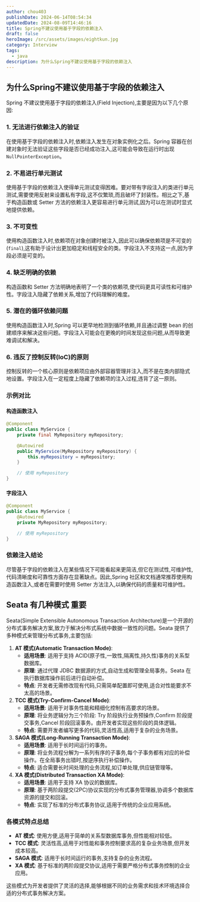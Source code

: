 ```yaml
---
author: chou403
publishDate: 2024-06-14T08:54:34
updatedDate: 2024-08-09T14:46:16
title: Spring不建议使用基于字段的依赖注入
draft: false
heroImage: /src/assets/images/eightkun.jpg
category: Interview
tags:
  - java
description: 为什么Spring不建议使用基于字段的依赖注入
---
```


## 为什么Spring不建议使用基于字段的依赖注入

Spring 不建议使用基于字段的依赖注入(Field Injection),主要是因为以下几个原因:

### 1. **无法进行依赖注入的验证**

在使用基于字段的依赖注入时,依赖注入发生在对象实例化之后。Spring 容器在创建对象时无法验证这些字段是否已经成功注入,这可能会导致在运行时出现 `NullPointerException`。

### 2. **不易进行单元测试**

使用基于字段的依赖注入使得单元测试变得困难。要对带有字段注入的类进行单元测试,需要使用反射来设置私有字段,这不仅繁琐,而且破坏了封装性。相比之下,基于构造函数或 Setter 方法的依赖注入更容易进行单元测试,因为可以在测试时显式地提供依赖。

### 3. **不可变性**

使用构造函数注入时,依赖项在对象创建时被注入,因此可以确保依赖项是不可变的(`final`),这有助于设计出更加稳定和线程安全的类。字段注入不支持这一点,因为字段必须是可变的。

### 4. **缺乏明确的依赖**

构造函数和 Setter 方法明确地表明了一个类的依赖项,使代码更具可读性和可维护性。字段注入隐藏了依赖关系,增加了代码理解的难度。

### 5. **潜在的循环依赖问题**

使用构造函数注入时,Spring 可以更早地检测到循环依赖,并且通过调整 bean 的创建顺序来解决这些问题。字段注入可能会在更晚的时间发现这些问题,从而导致更难调试和解决。

### 6. **违反了控制反转(IoC)的原则**

控制反转的一个核心原则是依赖项应由外部容器管理并注入,而不是在类内部隐式地设置。字段注入在一定程度上隐藏了依赖项的注入过程,违背了这一原则。

### 示例对比

#### 构造函数注入

```java
@Component
public class MyService {
    private final MyRepository myRepository;

    @Autowired
    public MyService(MyRepository myRepository) {
        this.myRepository = myRepository;
    }

    // 使用 myRepository
}
```

#### 字段注入

```java
@Component
public class MyService {
    @Autowired
    private MyRepository myRepository;

    // 使用 myRepository
}
```

### 依赖注入结论

尽管基于字段的依赖注入在某些情况下可能看起来更简洁,但它在测试性,可维护性,代码清晰度和可靠性方面存在显著缺点。因此,Spring 社区和文档通常推荐使用构造函数注入,或者在需要时使用 Setter 方法注入,以确保代码的质量和可维护性。

## Seata 有几种模式 重要

Seata(Simple Extensible Autonomous Transaction Architecture)是一个开源的分布式事务解决方案,致力于解决分布式系统中数据一致性的问题。Seata 提供了多种模式来管理分布式事务,主要包括:

1. **AT 模式(Automatic Transaction Mode)**:
   - **适用场景**: 适用于支持 ACID(原子性,一致性,隔离性,持久性)事务的关系型数据库。
   - **原理**: 通过代理 JDBC 数据源的方式,自动生成和管理全局事务。Seata 在执行数据库操作前后进行自动补偿。
   - **特点**: 开发者无需修改现有代码,只需简单配置即可使用,适合对性能要求不太高的场景。
2. **TCC 模式(Try-Confirm-Cancel Mode)**:
   - **适用场景**: 适用于对事务性能和精细化控制有高要求的场景。
   - **原理**: 将业务逻辑分为三个阶段: Try 阶段执行业务预操作,Confirm 阶段提交事务,Cancel 阶段回滚事务。由开发者实现这些阶段的具体逻辑。
   - **特点**: 需要开发者编写更多的代码,灵活性高,适用于复杂的业务场景。
3. **SAGA 模式(Long-Running Transaction Mode)**:
   - **适用场景**: 适用于长时间运行的事务。
   - **原理**: 将业务流程分解为一系列有序的子事务,每个子事务都有对应的补偿操作。在全局事务出错时,按逆序执行补偿操作。
   - **特点**: 适合需要长时间处理的业务流程,如订单处理,供应链管理等。
4. **XA 模式(Distributed Transaction XA Mode)**:
   - **适用场景**: 适用于支持 XA 协议的数据库。
   - **原理**: 基于两阶段提交(2PC)协议实现的分布式事务管理器,协调多个数据库资源的提交和回滚。
   - **特点**: 实现了标准的分布式事务协议,适用于传统的企业应用系统。

### 各模式特点总结

- **AT 模式**: 使用方便,适用于简单的关系型数据库事务,但性能相对较低。
- **TCC 模式**: 灵活性高,适用于对性能和事务控制要求高的复杂业务场景,但开发成本较高。
- **SAGA 模式**: 适用于长时间运行的事务,支持复杂的业务流程。
- **XA 模式**: 基于标准的两阶段提交协议,适用于需要严格分布式事务控制的企业应用。

这些模式为开发者提供了灵活的选择,能够根据不同的业务需求和技术环境选择合适的分布式事务解决方案。
